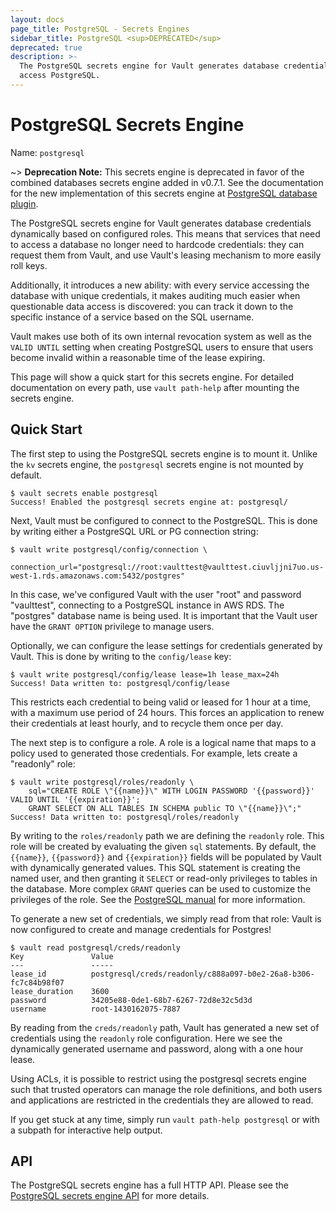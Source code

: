 ```yaml
---
layout: docs
page_title: PostgreSQL - Secrets Engines
sidebar_title: PostgreSQL <sup>DEPRECATED</sup>
deprecated: true
description: >-
  The PostgreSQL secrets engine for Vault generates database credentials to
  access PostgreSQL.
---
```


# PostgreSQL Secrets Engine

Name: `postgresql`

~> **Deprecation Note:** This secrets engine is deprecated in favor of the
combined databases secrets engine added in v0.7.1. See the documentation for
the new implementation of this secrets engine at
[PostgreSQL database plugin](/docs/secrets/databases/postgresql.html).

The PostgreSQL secrets engine for Vault generates database credentials
dynamically based on configured roles. This means that services that need
to access a database no longer need to hardcode credentials: they can request
them from Vault, and use Vault's leasing mechanism to more easily roll keys.

Additionally, it introduces a new ability: with every service accessing
the database with unique credentials, it makes auditing much easier when
questionable data access is discovered: you can track it down to the specific
instance of a service based on the SQL username.

Vault makes use both of its own internal revocation system as well as the
`VALID UNTIL` setting when creating PostgreSQL users to ensure that users
become invalid within a reasonable time of the lease expiring.

This page will show a quick start for this secrets engine. For detailed documentation
on every path, use `vault path-help` after mounting the secrets engine.

## Quick Start

The first step to using the PostgreSQL secrets engine is to mount it. Unlike the
`kv` secrets engine, the `postgresql` secrets engine is not mounted by default.

```text
$ vault secrets enable postgresql
Success! Enabled the postgresql secrets engine at: postgresql/
```

Next, Vault must be configured to connect to the PostgreSQL. This is done by
writing either a PostgreSQL URL or PG connection string:

```text
$ vault write postgresql/config/connection \
    connection_url="postgresql://root:vaulttest@vaulttest.ciuvljjni7uo.us-west-1.rds.amazonaws.com:5432/postgres"
```

In this case, we've configured Vault with the user "root" and password "vaulttest",
connecting to a PostgreSQL instance in AWS RDS. The "postgres" database name is being used.
It is important that the Vault user have the `GRANT OPTION` privilege to manage users.

Optionally, we can configure the lease settings for credentials generated
by Vault. This is done by writing to the `config/lease` key:

```
$ vault write postgresql/config/lease lease=1h lease_max=24h
Success! Data written to: postgresql/config/lease
```

This restricts each credential to being valid or leased for 1 hour
at a time, with a maximum use period of 24 hours. This forces an
application to renew their credentials at least hourly, and to recycle
them once per day.

The next step is to configure a role. A role is a logical name that maps
to a policy used to generated those credentials. For example, lets create
a "readonly" role:

```text
$ vault write postgresql/roles/readonly \
    sql="CREATE ROLE \"{{name}}\" WITH LOGIN PASSWORD '{{password}}' VALID UNTIL '{{expiration}}';
    GRANT SELECT ON ALL TABLES IN SCHEMA public TO \"{{name}}\";"
Success! Data written to: postgresql/roles/readonly
```

By writing to the `roles/readonly` path we are defining the `readonly` role.
This role will be created by evaluating the given `sql` statements. By
default, the `{{name}}`, `{{password}}` and `{{expiration}}` fields will be populated by
Vault with dynamically generated values. This SQL statement is creating
the named user, and then granting it `SELECT` or read-only privileges
to tables in the database. More complex `GRANT` queries can be used to
customize the privileges of the role. See the [PostgreSQL manual](http://www.postgresql.org/docs/9.4/static/sql-grant.html)
for more information.

To generate a new set of credentials, we simply read from that role:
Vault is now configured to create and manage credentials for Postgres!

```text
$ vault read postgresql/creds/readonly
Key               Value
---               -----
lease_id          postgresql/creds/readonly/c888a097-b0e2-26a8-b306-fc7c84b98f07
lease_duration    3600
password          34205e88-0de1-68b7-6267-72d8e32c5d3d
username          root-1430162075-7887
```

By reading from the `creds/readonly` path, Vault has generated a new
set of credentials using the `readonly` role configuration. Here we
see the dynamically generated username and password, along with a one
hour lease.

Using ACLs, it is possible to restrict using the postgresql secrets engine such
that trusted operators can manage the role definitions, and both
users and applications are restricted in the credentials they are
allowed to read.

If you get stuck at any time, simply run `vault path-help postgresql` or with a
subpath for interactive help output.

## API

The PostgreSQL secrets engine has a full HTTP API. Please see the
[PostgreSQL secrets engine API](/api/secret/postgresql/index.html) for more
details.

